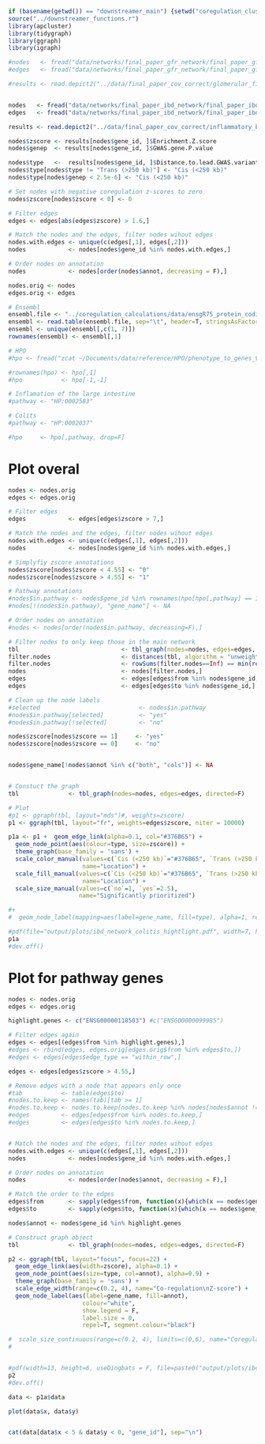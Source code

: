 ```r
if (basename(getwd()) == "downstreamer_main") {setwd("coregulation_clustering")} else {setwd("../coregulation_clustering")}
source("../downstreamer_functions.r")
library(apcluster)
library(tidygraph)
library(ggraph)
library(igraph)

#nodes   <- fread("data/networks/final_paper_gfr_network/final_paper_gfr_network_nodes.tsv", data.table = F)
#edges   <- fread("data/networks/final_paper_gfr_network/final_paper_gfr_network_named_edges.tsv", data.table = F)

#results <- read.depict2("../data/final_paper_cov_correct/glomerular_filtration_rate_2019_31152163_hg19_enrichtments.xlsx", potential_traits = c("GenePrioritization"))$GenePrioritization


nodes   <- fread("data/networks/final_paper_ibd_network/final_paper_ibd_network_nodes.tsv", data.table = F)
edges   <- fread("data/networks/final_paper_ibd_network/final_paper_ibd_network_named_edges.tsv", data.table = F)

results <- read.depict2("../data/final_paper_cov_correct/inflammatory_bowel_disease_2017_29906448_hg19_enrichtments.xlsx", potential_traits = c("GenePrioritization"))$GenePrioritization

nodes$zscore <- results[nodes$gene_id, ]$Enrichment.Z.score
nodes$genep  <- results[nodes$gene_id, ]$GWAS.gene.P.value

nodes$type   <-  results[nodes$gene_id, ]$Distance.to.lead.GWAS.variant
nodes$type[nodes$type != "Trans (>250 kb)"] <- "Cis (<250 kb)"
nodes$type[nodes$genep < 2.5e-6] <- "Cis (<250 kb)"

# Set nodes with negative coregulation z-scores to zero
nodes$zscore[nodes$zscore < 0] <- 0

# Filter edges
edges <- edges[abs(edges$zscore) > 1.6,]

# Match the nodes and the edges, filter nodes wihout edges
nodes.with.edges <- unique(c(edges[,1], edges[,2]))
nodes            <- nodes[nodes$gene_id %in% nodes.with.edges,]

# Order nodes on annotation
nodes            <- nodes[order(nodes$annot, decreasing = F),]

nodes.orig <- nodes
edges.orig <- edges

# Ensembl
ensembl.file <- "../coregulation_calculations/data/ensgR75_protein_coding.txt"
ensembl <- read.table(ensembl.file, sep="\t", header=T, stringsAsFactors = F)
ensembl <- unique(ensembl[,c(1, 7)])
rownames(ensembl) <- ensembl[,1]

# HPO
#hpo <- fread("zcat ~/Documents/data/reference/HPO/phenotype_to_genes_V1268_OMIMandORPHA.txt_matrix.txt.gz", data.table=F)

#rownames(hpo) <- hpo[,1]
#hpo           <- hpo[-1,-1]

# Inflamation of the large intestine
#pathway <- "HP:0002583"

# Colits
#pathway <- "HP:0002037" 

#hpo     <- hpo[,pathway, drop=F]
```

# Plot overal
```r
nodes <- nodes.orig
edges <- edges.orig

# Filter edges
edges            <- edges[edges$zscore > 7,]

# Match the nodes and the edges, filter nodes wihout edges
nodes.with.edges <- unique(c(edges[,1], edges[,2]))
nodes            <- nodes[nodes$gene_id %in% nodes.with.edges,]

# Simplyfiy zscore annotations
nodes$zscore[nodes$zscore < 4.55] <- "0"
nodes$zscore[nodes$zscore > 4.55] <- "1"

# Pathway annotations
#nodes$in.pathway <- nodes$gene_id %in% rownames(hpo[hpo[,pathway] == 1,, drop=F])
#nodes[!(nodes$in.pathway), "gene_name"] <- NA 

# Order nodes on annotation
#nodes <- nodes[order(nodes$in.pathway, decreasing=F),]

# Filter nodes to only keep those in the main network
tbl                             <- tbl_graph(nodes=nodes, edges=edges, directed=F)
filter.nodes                    <- distances(tbl, algorithm = "unweighted")
filter.nodes                    <- rowSums(filter.nodes==Inf) == min(rowSums(filter.nodes==Inf))
nodes                           <- nodes[filter.nodes,]
edges                           <- edges[edges$from %in% nodes$gene_id,]
edges                           <- edges[edges$to %in% nodes$gene_id,]

# Clean up the node labels
#selected                            <- nodes$in.pathway
#nodes$in.pathway[selected]          <- "yes"
#nodes$in.pathway[!selected]         <- "no"

nodes$zscore[nodes$zscore == 1]     <- "yes"
nodes$zscore[nodes$zscore == 0]     <- "no"


nodes$gene_name[!nodes$annot %in% c("both", "cols")] <- NA


# Constuct the graph
tbl              <- tbl_graph(nodes=nodes, edges=edges, directed=F)

# Plot
#p1 <- ggraph(tbl, layout="mds")#, weights=zscore)
p1 <- ggraph(tbl, layout="fr", weights=edges$zscore, niter = 10000)

p1a <- p1 +  geom_edge_link(alpha=0.1, col="#376B65") +
  geom_node_point(aes(colour=type, size=zscore)) +
  theme_graph(base_family = 'sans') +
  scale_color_manual(values=c(`Cis (<250 kb)`="#376B65", `Trans (>250 kb)`="#70B8AF"),
                     name="Location") +
  scale_fill_manual(values=c(`Cis (<250 kb)`="#376B65", `Trans (>250 kb)`="#70B8AF"),#values=c(`no`="#376B65", `yes`="#70B8AF"),#F5CD55"
                     name="Location") +
  scale_size_manual(values=c(`no`=1, `yes`=2.5),
                    name="Significantly prioritized")

#+
#  geom_node_label(mapping=aes(label=gene_name, fill=type), alpha=1, repel=T, label.size=0, color="white")

#pdf(file="output/plots/ibd_network_colitis_hightlight.pdf", width=7, height=5, paper="a4")
p1a
#dev.off()

```







# Plot for pathway genes
```r
nodes <- nodes.orig
edges <- edges.orig

highlight.genes <- c("ENSG00000118503") #c("ENSG00000099985")

# Filter edges again
edges <- edges[(edges$from %in% highlight.genes),]
#edges <- rbind(edges, edges.orig[edges.orig$from %in% edges$to,])
#edges <- edges[edges$edge_type == "within_row",]

edges <- edges[edges$zscore > 4.55,]

# Remove edges with a node that appears only once
#tab           <- table(edges$to)
#nodes.to.keep <- names(tab)[tab >= 1]
#nodes.to.keep <- nodes.to.keep[nodes.to.keep %in% nodes[nodes$annot !="both","gene_id"]]
#edges         <- edges[edges$from %in% nodes.to.keep,] 
#edges         <- edges[edges$to %in% nodes.to.keep,] 


# Match the nodes and the edges, filter nodes wihout edges
nodes.with.edges <- unique(c(edges[,1], edges[,2]))
nodes            <- nodes[nodes$gene_id %in% nodes.with.edges,]

# Order nodes on annotation
nodes            <- nodes[order(nodes$annot, decreasing = F),]

# Match the order to the edges
edges$from       <- sapply(edges$from, function(x){which(x == nodes$gene_id)})
edges$to         <- sapply(edges$to, function(x){which(x == nodes$gene_id)})

nodes$annot <- nodes$gene_id %in% highlight.genes

# Construct graph object
tbl              <- tbl_graph(nodes=nodes, edges=edges, directed=F)

p2 <- ggraph(tbl, layout="focus", focus=22) +
  geom_edge_link(aes(width=zscore), alpha=0.1) +
  geom_node_point(aes(size=type, col=annot), alpha=0.9) +
  theme_graph(base_family = 'sans') +
  scale_edge_width(range=c(0.2, 4), name="Co-regulation\nZ-score") +
  geom_node_label(aes(label=gene_name, fill=annot),
                     colour="white",
                     show.legend = F,
                     label.size = 0,
                     repel=T, segment.colour="black")

#  scale_size_continuous(range=c(0.2, 4), limits=c(0,6), name="Coregulation\nZ-score") 
#


#pdf(width=13, height=6, useDingbats = F, file=paste0("output/plots/ibd_oncostatin_highlight.pdf"))
p2
#dev.off()
```


```r


data <- p1a$data

plot(data$x, data$y)


cat(data[data$x < 5 & data$y < 0, "gene_id"], sep="\n")


```

